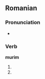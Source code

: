 ==Romanian==

===Pronunciation===
* {{IPA|[muˈrim]|lang=ro}}

===Verb===
'''murim'''

# {{ro-form-verb|1p|pres|muri}}
# {{ro-form-verb|1p|sub|muri}}